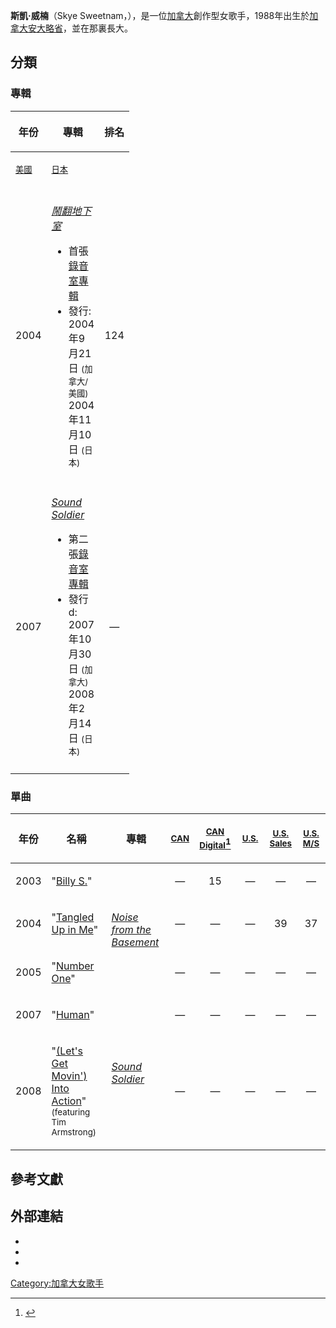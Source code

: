 {{blpsources|time=2020-12-01}}
{{disputed title|time=2020-12-01}}
{{藝人
| 姓名     = 斯凱·威楠
| 類型     = 女歌手
| 圖片     =Sever at 2015 FoF 1.jpg
| 圖片簡介 = 2015
| 原名     = Skye Alexandra Sweetnam
| 英文名   = Skye Sweetnam
| 綽號     = 
| 其他藝名 = 
| 國籍     = {{CAN}}
| 出生日期 = {{birth date and age|1988|5|5}}
| 出生地點 = {{CAN}}[[安大略省|安大略省]]
| 逝世日期 = 
| 逝世地點 = 
| 職業     = [[演員|演員]]、[[歌手|歌手]]、[[作曲家|作曲家]]
| 語言     = [[英語|英語]]
| 教育程度 = 
| 宗教信仰 = 
| 配偶     = 
| 音樂類型 = [[節奏藍調|節奏藍調]]（R&B）
| 演奏樂器 = [[人聲|人聲]]、[[吉他|吉他]]、[[鋼琴|鋼琴]]
| 出道作   = 
| 出道日期 = 2002年
| 代表作   = 
| 活躍年代 = 2002年至今
| 唱片公司 = [[Capitol唱片|Capitol]] (2002–2009)<br>[[EMI|EMI]] (2002至今)
| 經紀公司 = 
| 網站     = [https://web.archive.org/web/20140222232311/http://www.skyesweetnam.com/ skyesweetnam.com]
| 相關團體 = 
| 獎項     = 
| IMDb    = 
}}
'''斯凱·威楠'''（Skye Sweetnam，{{bd|1988年|5月5日}}），是一位[[加拿大|加拿大]]創作型女歌手，1988年出生於[[加拿大|加拿大]][[安大略省|安大略省]]，並在那裏長大。

==分類==
===專輯===
{| class="wikitable"
! width="25" rowspan="2"| 年份
! rowspan="2"| 專輯
! colspan="3"|排名
|-
! width="40"| <small>[[Billboard_200|美國]]</small>
! width="40"| <small>[[Oricon|日本]]</small>
|-
|-
|2004
|''[[鬧翻地下室|鬧翻地下室]]''
*首張[[錄音室專輯|錄音室專輯]]
*發行:<br>2004年9月21日 <small>(加拿大/美國)</small><br>2004年11月10日 <small>(日本)</small>
|<center>124
|<center>15
|-
|-
|2007
|''[[Sound_Soldier|Sound Soldier]]''
*第二張[[錄音室專輯|錄音室專輯]]
*發行d:<br>2007年10月30日 <small>(加拿大)</small><br>2008年2月14日 <small>(日本)</small>
|<center>—
|<center>161
|-
|}

===單曲===
{| class="wikitable"
!年份
!名稱
!專輯
! width="30"|<small>[[Canadian_Singles_Chart|CAN]]</small>
! width="30"|<small>[[Canadian_Singles_Chart|CAN Digital]]</small><ref>{{Cite web |url=http://www.billboard.com/bbcom/esearch/chart_display.jsp?cfi=346&cfgn=Singles&cfn=Hot+Canadian+Digital+Singles&ci=3051305&cdi=8060126&cid=10%2F18%2F2003 |title=存档副本 |access-date=2009-12-31 |archive-date=2008-10-15 |archive-url=https://web.archive.org/web/20081015073310/http://www.billboard.com/bbcom/esearch/chart_display.jsp?cfi=346&cfgn=Singles&cfn=Hot+Canadian+Digital+Singles&ci=3051305&cdi=8060126&cid=10%2F18%2F2003 |dead-url=no }}</ref>
! width="30"|<small>[[Billboard_Hot_100|U.S.]]</small>
! width="30"|<small>[[Hot_Singles_Sales|U.S. Sales]]</small>
! width="30"|<small>[[Top_40_Mainstream|U.S. M/S]]</small>
|-
|2003
|"[[Billy_S.|Billy S.]]"
|rowspan="3"|''[[Noise_from_the_Basement|Noise from the Basement]]''
|align="center"|—
|align="center"|15
|align="center"|—
|align="center"|—
|align="center"|—
|-
|2004
|"[[Tangled_Up_in_Me|Tangled Up in Me]]"
|align="center"|—
|align="center"|—
|align="center"|—
|align="center"|39
|align="center"|37
|-
|2005
|"[[Number_One_(歌曲)|Number One]]"
|align="center"|—
|align="center"|—
|align="center"|—
|align="center"|—
|align="center"|—
|-
|rowspan="1"|2007
|"[[Human_(Skye_Sweetnam_song)|Human]]"
|rowspan="2"|''[[Sound_Soldier|Sound Soldier]]''
|align="center"|—
|align="center"|—
|align="center"|—
|align="center"|—
|align="center"|—
|-
|rowspan="1"|2008
|"[[(Let's_Get_Movin')_Into_Action|(Let's Get Movin') Into Action]]"<small>(featuring Tim Armstrong)</small>
|align="center"|—
|align="center"|—
|align="center"|—
|align="center"|—
|align="center"|—
|}

==參考文獻==
{{reflist}}

==外部連結==
*{{official}}
*{{facebook}}
*{{imdb}}

{{Authority control}}
{{DEFAULTSORT:Sweetnam, Skye}}
[[Category:加拿大女歌手|Category:加拿大女歌手]]